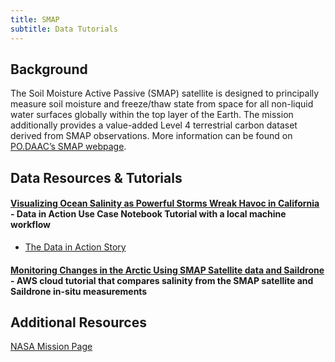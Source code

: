 ```yaml
---
title: SMAP
subtitle: Data Tutorials 
---
```


## Background

The Soil Moisture Active Passive (SMAP) satellite is designed to principally measure soil moisture and freeze/thaw state from space for all non-liquid water surfaces globally within the top layer of the Earth. The mission additionally provides a value-added Level 4 terrestrial carbon dataset derived from SMAP observations.
More information can be found on [PO.DAAC's SMAP webpage](https://podaac.jpl.nasa.gov/SMAP).

## Data Resources & Tutorials

#### [Visualizing Ocean Salinity as Powerful Storms Wreak Havoc in California](../notebooks/datasets/smap_imerg_tutorial.ipynb) - Data in Action Use Case Notebook Tutorial with a local machine workflow

- [The Data in Action Story](https://podaac.jpl.nasa.gov/DataAction-2022-03-01-SMAP-Visualizing-Ocean-Salinity-as-Powerful-Storms-Wreak-Havoc-in-California)

#### [Monitoring Changes in the Arctic Using SMAP Satellite data and Saildrone](../notebooks/meetings_workshops/arctic_2019.ipynb) - AWS cloud tutorial that compares salinity from the SMAP satellite and Saildrone in-situ measurements


## Additional Resources

[NASA Mission Page](https://smap.jpl.nasa.gov/)
